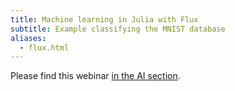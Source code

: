 ```yaml
---
title: Machine learning in Julia with Flux
subtitle: Example classifying the MNIST database
aliases:
  - flux.html
---
```


:::{.redirect}

[Please find this webinar [in the AI section](/ai/wb_flux.html){.stretched-link}.]{.btn-redirect}

:::

